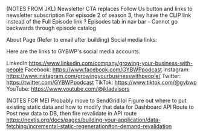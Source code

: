 (NOTES FROM JKL)
 Newsletter CTA replaces Follow Us button and links to newsletter subscription
For episode 2 of season 3, they have the CLIP link instead of the Full Episode link
? Episodes tab in nav bar
    - Cannot go backwards through episode catalog

About Page
(Refer to email after building)
Social media links:

Here are the links to GYBWP's social media accounts.

LinkedIn:https://www.linkedin.com/company/growing-your-business-with-people
Facebook: https://www.facebook.com/GYBWPpodcast
Instagram: https://www.instagram.com/growingyourbusinesswithpeople/
Twitter: https://twitter.com/GYBWPpodcast
TikTok: https://www.tiktok.com/@gybwp
YouTube: https://www.youtube.com/@jkladvisors


(NOTES FOR ME)
Probably move to SendGrid lol
Figure out where to put existing static data and how to modify that data for Dashboard
API Route to Post new data to DB, then fire revalidate in API route
https://nextjs.org/docs/pages/building-your-application/data-fetching/incremental-static-regeneration#on-demand-revalidation